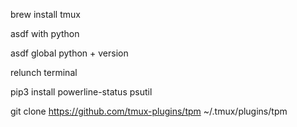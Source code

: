 brew install tmux

asdf with python

asdf global python + version

relunch terminal

pip3 install powerline-status psutil

git clone https://github.com/tmux-plugins/tpm ~/.tmux/plugins/tpm
